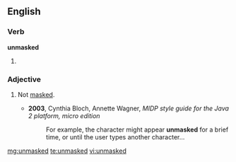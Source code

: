 ==English==

===Verb===
'''unmasked'''

# {{past of|[[unmask]]}}

===Adjective===
{{en-adj|-}}

# {{computing}} Not [[mask]]ed.
#* '''2003''', Cynthia Bloch, Annette Wagner, ''MIDP style guide for the Java 2 platform, micro edition''
#*: For example, the character might appear '''unmasked''' for a brief time, or until the user types another character...

[[mg:unmasked]]
[[te:unmasked]]
[[vi:unmasked]]